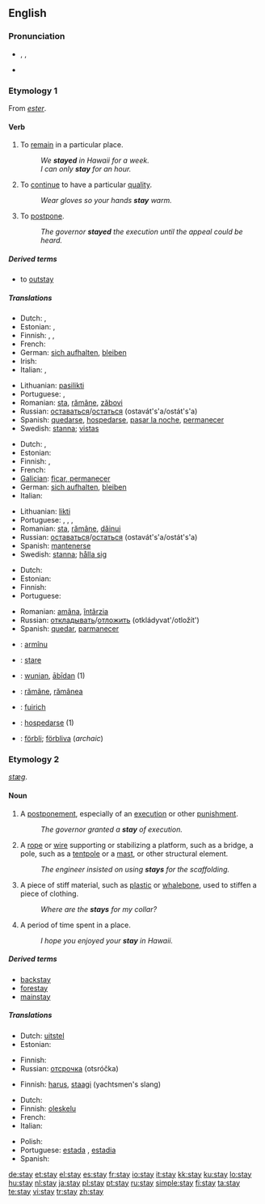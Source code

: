 {{wikipedia|dab=stay}}
==English==

{{rank|ancient|parts|getting|675|stay|months|grew|boys}}

===Pronunciation===
* {{enPR|stā}}, {{IPA|/steɪ/}}, {{SAMPA|/steI/}}
* {{audio|en-us-stay.ogg|Audio (US)}}
*: {{rhymes|eɪ}}

===Etymology 1===
From {{etyl|frm}} ''[[ester]]''.

====Verb====
{{en-verb}}

# {{intransitive}} To [[remain]] in a particular place.
#: ''We '''stayed''' in Hawaii for a week.''
#: ''I can only '''stay''' for an hour.''
# {{intransitive}} To [[continue]] to have a particular [[quality]].
#: ''Wear gloves so your hands '''stay''' warm.''
# {{transitive}} To [[postpone]].
#: ''The governor '''stayed''' the execution until the appeal could be heard.''

=====Derived terms=====
* to [[outstay]]

=====Translations=====
{{trans-top|To remain in a particular place}}
* Dutch: {{t+|nl|blijven}}, {{t+|nl|verblijven}}
* Estonian: {{t|et|jääma}}, {{t|et|viibima}}
* Finnish: {{t-|fi|viipyä}}, {{t+|fi|jäädä}}, {{t+|fi|pysyä}}
* French: {{t+|fr|rester}}
* German: [[sich aufhalten]], [[bleiben]]
* Irish: {{t-|ga|fan|xs=Irish}}
* Italian: {{t+|it|restare}}, {{t+|it|rimanere}}
{{trans-mid}}
* Lithuanian: [[pasilikti]]
* Portuguese: {{t+|pt|ficar}}, {{t+|pt|permanecer}}
* Romanian: [[sta#Romanian|sta]], [[rămâne]], [[zăbovi]]
* Russian: [[оставаться]]/[[остаться]] (ostavát's'a/ostát's'a)
* Spanish: [[quedarse]], [[hospedarse]], [[pasar la noche]], [[permanecer]]
* Swedish: [[stanna]]; [[vistas]]
{{trans-bottom}}

{{trans-top|To continue to have a particular quality}}
* Dutch: {{t+|nl|blijven}}, {{t+|nl|verblijven}}
* Estonian: {{t|et|jääma}}
* Finnish: {{t-|fi|viipyä}}, {{t+|fi|jäädä}}
* French: {{t+|fr|rester}}
* [[Galician]]: [[ficar, permanecer]]
* German: [[sich aufhalten]], [[bleiben]]
* Italian: {{t+|it|restare}}
{{trans-mid}}
* Lithuanian: [[likti]]
* Portuguese: {{t+|pt|ficar}}, {{t+|pt|permanecer}}, {{t+|pt|continuar}}, {{t+|pt|manter}}
* Romanian: [[sta#Romanian|sta]], [[rămâne]], [[dăinui]]
* Russian: [[оставаться]]/[[остаться]] (ostavát's'a/ostát's'a)
* Spanish: [[mantenerse]]
* Swedish: [[stanna]]; [[hålla sig]]
{{trans-bottom}}

{{trans-top|To postpone}}
* Dutch: {{t-|nl|uitstellen}}
* Estonian: {{t|et|viivitama}}
* Finnish: {{t+|fi|lykätä}}
* Portuguese: {{t+|pt|adiar}}
{{trans-mid}}
* Romanian: [[amâna]], [[întârzia]]
* Russian: [[откладывать]]/[[отложить]] (otkládyvat'/otložít')
* Spanish: [[quedar]], [[parmanecer]]
{{trans-bottom}}

{{checktrans}}
* {{ttbc|Aromanian}}: [[armînu]]
* {{ttbc|Italian}}: [[stare]]
* {{ttbc|Old English}}: [[wunian]], [[abidan|ābīdan]] (1)
* {{ttbc|Romanian}}: [[rămâne]], [[rămânea]]
* {{ttbc|Scottish Gaelic}}: [[fuirich]]
* {{ttbc|Spanish}}: [[hospedarse]] (1)
* {{ttbc|Swedish}}: [[förbli]]; [[förbliva]] (''archaic'')

===Etymology 2===
{{etyl|ang}} ''[[stæg]]''.

====Noun====
{{en-noun}}

# A [[postponement]], especially of an [[execution]] or other [[punishment]].
#: ''The governor granted a '''stay''' of execution.''
# A [[rope]] or [[wire]] supporting or stabilizing a platform, such as a bridge, a pole, such as a [[tentpole]] or a [[mast]], or other structural element.
#: ''The engineer insisted on using '''stays''' for the scaffolding.''
# A piece of stiff material, such as [[plastic]] or [[whalebone]], used to stiffen a piece of clothing.
#: ''Where are the '''stays''' for my collar?''
# A period of time spent in a place.
#: ''I hope you enjoyed your '''stay''' in Hawaii.''

=====Derived terms=====
* [[backstay]]
* [[forestay]]
* [[mainstay]]

=====Translations=====
{{trans-top|postponement}}
* Dutch: [[uitstel]] {{n}}
* Estonian: {{t|et|viivitus}}
{{trans-mid}}
* Finnish: {{t-|fi|lykkäys}}
* Russian: [[отсрочка]] (otsróčka)
{{trans-bottom}}

{{trans-top|nautical}}
* Finnish: [[harus]], [[staagi]] (yachtsmen's slang)
{{trans-mid}}
{{trans-bottom}}

{{trans-top|holiday or temporary residence}}
* Dutch: {{t+|nl|verblijf|n}}
* Finnish: [[oleskelu]]
* French: {{t+|fr|séjour|m}}
* Italian: {{t-|it|permanenza|f}}
{{trans-mid}}
* Polish: {{t-|pl|pobyt|m}}
* Portuguese: [[estada]] {{f}}, [[estadia]] {{f}}
* Spanish: {{t-|es|estadía|f}}
{{trans-bottom}}

[[de:stay]]
[[et:stay]]
[[el:stay]]
[[es:stay]]
[[fr:stay]]
[[io:stay]]
[[it:stay]]
[[kk:stay]]
[[ku:stay]]
[[lo:stay]]
[[hu:stay]]
[[nl:stay]]
[[ja:stay]]
[[pl:stay]]
[[pt:stay]]
[[ru:stay]]
[[simple:stay]]
[[fi:stay]]
[[ta:stay]]
[[te:stay]]
[[vi:stay]]
[[tr:stay]]
[[zh:stay]]